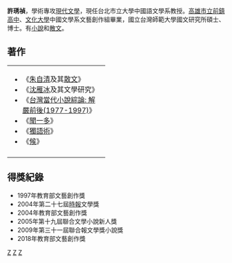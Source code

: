 {{Notability Unreferenced|time=2022-04-25T06:25:45+00:00}}
{{BLP unsourced|time=2022-04-25T06:25:45+00:00}}
'''許琇禎'''{{BD|1963年|}}，學術專攻[[現代|現代]][[文學|文學]]，現任台北市立大學中國語文學系教授。[[高雄市立前鎮高級中學|高雄市立前鎮高中]]、[[文化大學|文化大學]]中國文學系文藝創作組畢業，國立台灣師範大學國文研究所碩士、博士。有[[小說|小說]]和[[散文|散文]]。

==著作==
{| width=90% 
| width=50% valign="top" |
*《[[朱自清|朱自清]]及其[[散文|散文]]》
*《[[沈雁冰|沈雁冰]]及其文學研究》
*《[[台灣當代小說綜論:_解嚴前後(1977-1997)|台灣當代小說綜論: 解嚴前後(1977-1997)]]》
*《[[聞一多|聞一多]]》
*《[[獨語術|獨語術]]》
*《[[候|候]]》
|-
| colspan="2"|
|}

== 得獎紀錄 ==
*1997年教育部文藝創作獎
*2004年第二十七屆[[中國時報|時報]]文學獎
*2004年教育部文藝創作獎
*2005年第十九屆聯合文學小說新人獎
*2009年第三十一屆聯合報文學獎小說獎
*2018年教育部文藝創作獎

{{TW-writer-stub}}

[[Category:台灣作家|Z]]
[[Category:高雄市立前鎮中學校友|Z]]
[[Category:國立臺灣師範大學校友|Z]]